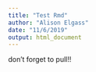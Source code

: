 ```yaml
---
title: "Test Rmd"
author: "Alison Elgass"
date: "11/6/2019"
output: html_document
---
```


don't forget to pull!!
